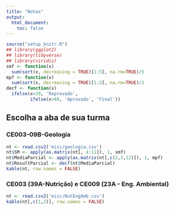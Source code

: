 ```yaml
---
title: "Notas"
output:
  html_document:
    toc: false
---
```


```r
source("setup_knitr.R")
## library(ggplot2)
## library(tidyverse)
## library(viridis)
smf <- function(x) 
  sum(sort(x, decreasing = TRUE)[1:5], na.rm=TRUE)/5
mpf <- function(x) 
  sum(sort(x, decreasing = TRUE)[1:2], na.rm=TRUE)/2
decf <- function(x) 
  ifelse(x<39, 'Reprovado', 
         ifelse(x>69, 'Aprovado', 'Final'))
```

## Escolha a aba de sua turma {.tabset}

### CE003-09B-Geologia

```r
nt <- read.csv2('misc/geologia.csv')
nt$SM <- apply(as.matrix(nt[, 4:11]), 1, smf)
nt$MediaParcial <- apply(as.matrix(nt[,c(2,3,12)]), 1, mpf)
nt$ResultParcial <- decf(nt$MediaParcial)
kable(nt, row.names = FALSE)
```

### CE003 (39A-Nutrição) e CE009 (23A - Eng. Ambiental)

```r
nt <- read.csv2('misc/NutEngAmb.csv')
kable(nt[,c(1,2)], row.names = FALSE)
```


